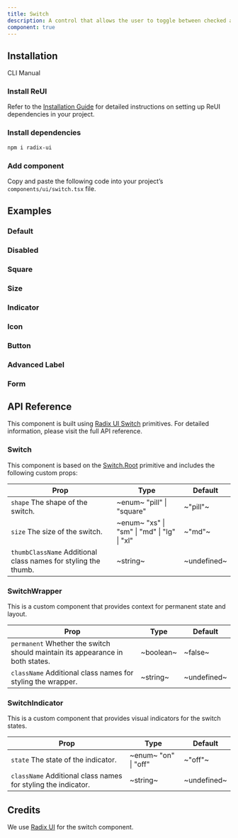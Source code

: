 ```yaml
---
title: Switch
description: A control that allows the user to toggle between checked and unchecked states.
component: true
---
```


## Installation

<Tabs defaultValue="cli">

<TabsList>
  <TabsTrigger value="cli">CLI</TabsTrigger>
  <TabsTrigger value="manual">Manual</TabsTrigger>
</TabsList>

<TabsContent value="cli">
  <CliCommands name="switch" />
</TabsContent>

<TabsContent value="manual">    
<Steps>

### Install ReUI

Refer to the [Installation Guide](/docs/installation) for detailed instructions on setting up ReUI dependencies in your project.

### Install dependencies

```bash
npm i radix-ui
```

### Add component

Copy and paste the following code into your project’s `components/ui/switch.tsx` file.

<ComponentPreview name="switch" />

</Steps>

</TabsContent>

</Tabs>

## Examples

### Default

<ExamplePreview path="switch/default" />

### Disabled

<ExamplePreview path="switch/disabled" />

### Square

<ExamplePreview path="switch/square" />

### Size

<ExamplePreview path="switch/size" />

### Indicator

<ExamplePreview path="switch/indicator" />

### Icon

<ExamplePreview path="switch/icon" />

### Button

<ExamplePreview path="switch/button" />

### Advanced Label

<ExamplePreview path="switch/advanced-label" />

### Form

<ExamplePreview path="switch/form" />

## API Reference

This component is built using [Radix UI Switch](https://www.radix-ui.com/primitives/docs/components/switch) primitives. For detailed information, please visit the full API reference.

### Switch

This component is based on the [Switch.Root](https://www.radix-ui.com/primitives/docs/components/switch#root) primitive and includes the following custom props:

| **Prop**                                                                                  | **Type**                                                                 | **Default** |
| ----------------------------------------------------------------------------------------- | ------------------------------------------------------------------------ | ----------- |
| `shape` <PopoverInfo>The shape of the switch.</PopoverInfo>                               | ~enum~ <PopoverInfo> "pill" \| "square" </PopoverInfo>                   | ~"pill"~    |
| `size` <PopoverInfo>The size of the switch.</PopoverInfo>                                 | ~enum~ <PopoverInfo> "xs" \| "sm" \| "md" \| "lg" \| "xl" </PopoverInfo> | ~"md"~      |
| `thumbClassName` <PopoverInfo>Additional class names for styling the thumb.</PopoverInfo> | ~string~                                                                 | ~undefined~ |

### SwitchWrapper

This is a custom component that provides context for permanent state and layout.

| **Prop**                                                                                                 | **Type**  | **Default** |
| -------------------------------------------------------------------------------------------------------- | --------- | ----------- |
| `permanent` <PopoverInfo>Whether the switch should maintain its appearance in both states.</PopoverInfo> | ~boolean~ | ~false~     |
| `className` <PopoverInfo>Additional class names for styling the wrapper.</PopoverInfo>                   | ~string~  | ~undefined~ |

### SwitchIndicator

This is a custom component that provides visual indicators for the switch states.

| **Prop**                                                                                 | **Type**                                          | **Default** |
| ---------------------------------------------------------------------------------------- | ------------------------------------------------- | ----------- |
| `state` <PopoverInfo>The state of the indicator.</PopoverInfo>                           | ~enum~ <PopoverInfo> "on" \| "off" </PopoverInfo> | ~"off"~     |
| `className` <PopoverInfo>Additional class names for styling the indicator.</PopoverInfo> | ~string~                                          | ~undefined~ |

## Credits

We use [Radix UI](https://www.radix-ui.com/primitives/docs/components/switch) for the switch component.
